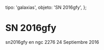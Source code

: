 
  tipo: 'galaxias',
  objeto: 'SN 2016gfy',
};

# SN 2016gfy

<Imagen
  src="registro/sn2016-gfy_20160924_sn2016gfy_ngc2276.jpg"
  fecha="20160924"
/>

sn2016gfy en ngc 2276 24 Septiembre 2016